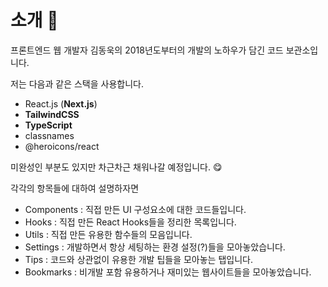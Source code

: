
# 소개 👋

프론트엔드 웹 개발자 김동욱의 2018년도부터의 개발의 노하우가 담긴 코드 보관소입니다.

저는 다음과 같은 스택을 사용합니다.

- React.js (**Next.js**)
- **TailwindCSS**
- **TypeScript**
- classnames
- @heroicons/react

미완성인 부분도 있지만 차근차근 채워나갈 예정입니다. 😋

각각의 항목들에 대하여 설명하자면

- Components : 직접 만든 UI 구성요소에 대한 코드들입니다.
- Hooks : 직접 만든 React Hooks들을 정리한 목록입니다.
- Utils : 직접 만든 유용한 함수들의 모음입니다.
- Settings : 개발하면서 항상 세팅하는 환경 설정(?)들을 모아놓았습니다.
- Tips : 코드와 상관없이 유용한 개발 팁들을 모아놓는 탭입니다.
- Bookmarks : 비개발 포함 유용하거나 재미있는 웹사이트들을 모아놓았습니다.

<Comment />
